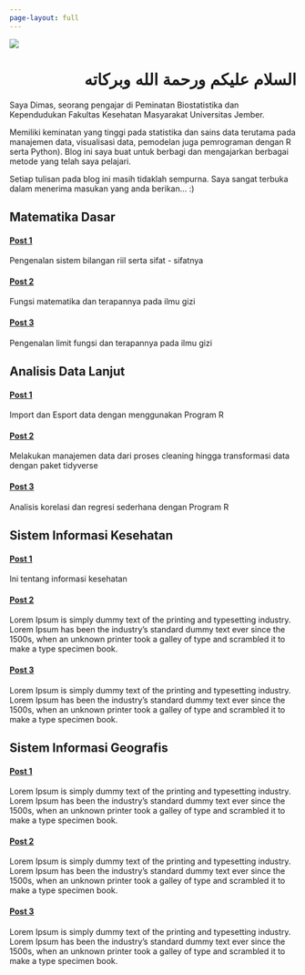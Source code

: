 ```yaml
---
page-layout: full
---
```

:::{.grid}

:::{.g-col-12. .g-col-md-3 #about-me-text}
![](profile.jpg)
:::

:::{.g-col-12 .g-col-md-9}
<h1 style="font-family: Arial, Helvetica, sans-serif; text-align: right;"> السلام عليكم ورحمة الله وبركاته </h1>

Saya Dimas, seorang pengajar di Peminatan Biostatistika dan Kependudukan Fakultas Kesehatan Masyarakat Universitas Jember.

Memiliki keminatan yang tinggi pada statistika dan sains data terutama pada manajemen data, visualisasi data, pemodelan juga pemrograman dengan R serta Python). Blog ini saya buat untuk berbagi dan mengajarkan berbagai metode yang telah saya pelajari.

Setiap tulisan pada blog ini masih tidaklah sempurna. Saya sangat terbuka dalam menerima masukan yang anda berikan... :)</p>

:::

:::{.g-col-12 .g-col-md-5 .g-start-md-2}
# Matematika Dasar

#### [Post 1](#)
  Pengenalan sistem bilangan riil serta sifat - sifatnya
  
#### [Post 2](#)
  Fungsi matematika dan terapannya pada ilmu gizi
  
#### [Post 3](#)
  Pengenalan limit fungsi dan terapannya pada ilmu gizi
:::

:::{.g-col-12 .g-col-md-5}
# Analisis Data Lanjut

#### <a href="#">Post 1</a>
Import dan Esport data dengan menggunakan Program R

#### <a href="#">Post 2</a>
  Melakukan manajemen data dari proses cleaning hingga transformasi data dengan paket tidyverse

#### <a href="#">Post 3</a>
  Analisis korelasi dan regresi sederhana dengan Program R
:::

:::{.g-col-12 .g-col-md-5 .g-start-md-2}
# Sistem Informasi Kesehatan

#### <a href="#">Post 1</a>
  Ini tentang informasi kesehatan
  
#### <a href="#">Post 2</a>
Lorem Ipsum is simply dummy text of the printing and typesetting industry. Lorem Ipsum has been the industry's standard dummy text ever since the 1500s, when an unknown printer took a galley of type and scrambled it to make a type specimen book.

#### <a href="#">Post 3</a>
Lorem Ipsum is simply dummy text of the printing and typesetting industry. Lorem Ipsum has been the industry's standard dummy text ever since the 1500s, when an unknown printer took a galley of type and scrambled it to make a type specimen book.
:::

:::{.g-col-12 .g-col-md-5}
# Sistem Informasi Geografis

#### <a href="#">Post 1</a>
Lorem Ipsum is simply dummy text of the printing and typesetting industry. Lorem Ipsum has been the industry's standard dummy text ever since the 1500s, when an unknown printer took a galley of type and scrambled it to make a type specimen book.

#### <a href="#">Post 2</a>
Lorem Ipsum is simply dummy text of the printing and typesetting industry. Lorem Ipsum has been the industry's standard dummy text ever since the 1500s, when an unknown printer took a galley of type and scrambled it to make a type specimen book.

#### <a href="#">Post 3</a>
Lorem Ipsum is simply dummy text of the printing and typesetting industry. Lorem Ipsum has been the industry's standard dummy text ever since the 1500s, when an unknown printer took a galley of type and scrambled it to make a type specimen book.
:::


:::